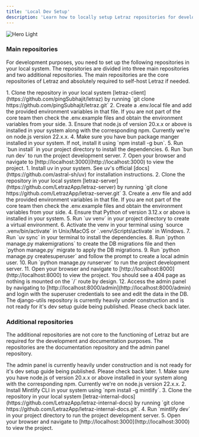 ```yaml
---
title: 'Local Dev Setup'
description: 'Learn how to locally setup Letraz repositories for development purposes. This guide will help you set up the frontend, backend and utility repositories. And also as an added bonus the documentation repository and the admin panel.'
---
```


<img
    className="rounded-lg"
    src="/images/dev-setup.png"
    alt="Hero Light"
/>

### Main repositories

For development purposes, you need to set up the following repositories in your local system. The repositories are divided into three main repositories and two additional repositories. The main repositories are the core repositories of Letraz and absolutely required to self-host Letraz if needed.

<Tabs>
    <Tab title="letraz-client (Next.JS)">
        1. Clone the repository in your local system [letraz-client](https://github.com/pingSubhajit/letraz) by running `git clone https://github.com/pingSubhajit/letraz.git`
        2. Create a .env.local file and add the provided environment variables in that file. If you are not part of the core team then check the .env.example files and obtain the environment variables from your side.
        3. Ensure that node.js of version 20.x.x or above is installed in your system along with the corresponding npm. Currently we're on node.js version 22.x.x.
        4. Make sure you have bun package manger installed in your system. If not, install it using `npm install -g bun`.
        5. Run `bun install` in your project directory to install the dependencies.
        6. Run `bun run dev` to run the project development server.
        7. Open your browser and navigate to [http://localhost:3000](http://localhost:3000) to view the project.
    </Tab>
    <Tab title="letraz-server (django)">
        1. Install uv in your system. See uv's official [docs](https://github.com/astral-sh/uv) for installation instructions.
        2. Clone the repository in your local system [letraz-server](https://github.com/LetrazApp/letraz-server) by running `git clone https://github.com/LetrazApp/letraz-server.git`
        3. Create a .env file and add the provided environment variables in that file. If you are not part of the core team then check the .env.example files and obtain the environment variables from your side.
        4. Ensure that Python of version 3.12.x or above is installed in your system.
        5. Run `uv venv` in your project directory to create a virtual environment.
        6. Activate the venv in your terminal using `source .venv/bin/activate` in Unix/MacOS or `.venv\Scripts\activate` in Windows.
        7. Run `uv sync` in your terminal to install the dependencies.
        8. Run `python manage.py makemigrations` to create the DB migrations file and then `python manage.py` migrate to apply the DB migrations.
        9. Run `python manage.py createsuperuser` and follow the prompt to create a local admin user.
        10. Run `python manage.py runserver` to run the project development server.
        11. Open your browser and navigate to [http://localhost:8000](http://localhost:8000) to view the project. You should see a 404 page as nothing is mounted on the `/` route by design.
        12. Access the admin panel by navigating to [http://localhost:8000/admin](http://localhost:8000/admin) and login with the superuser credentials to see and edit the data in the DB.
    </Tab>
    <Tab title="letraz-utils (django + Celery)">
        The django-utils repository is currently heavily under construction and is not ready for it's dev setup guide being published. Please check back later.
    </Tab>
</Tabs>


### Additional repositories

The additional repositories are not core to the functioning of Letraz but are required for the development and documentation purposes. The repositories are the documentation repository and the admin panel repository.

<Tabs>
    <Tab title="Admin Panel (Next.JS)">
        The admin panel is currently heavily under construction and is not ready for it's dev setup guide being published. Please check back later.
    </Tab>
    <Tab title="letraz-internal-docs (Mintlify)">
        1. Make sure you have node.js of version 20.x.x or above installed in your system along with the corresponding npm. Currently we're on node.js version 22.x.x.
        2. Install Mintlify CLI in your system using `npm install -g mintlify`.
        3. Clone the repository in your local system [letraz-internal-docs](https://github.com/LetrazApp/letraz-internal-docs) by running `git clone https://github.com/LetrazApp/letraz-internal-docs.git`.
        4. Run `mintlify dev` in your project directory to run the project development server.
        5. Open your browser and navigate to [http://localhost:3000](http://localhost:3000) to view the project.
    </Tab>
</Tabs>